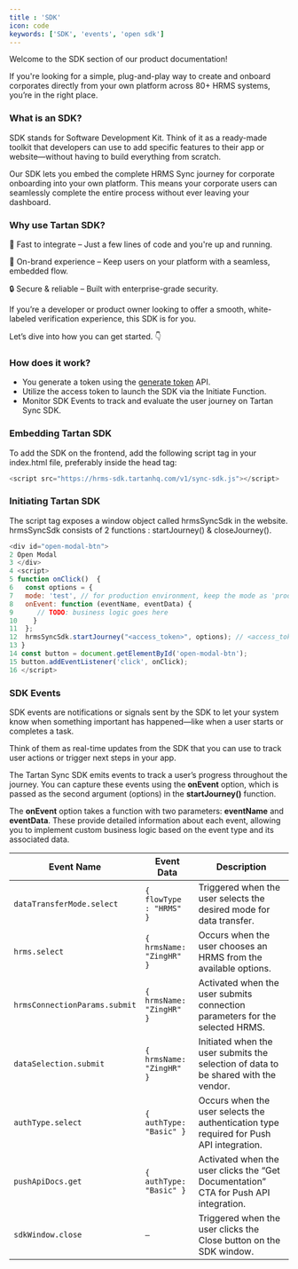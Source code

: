 ```yaml
---
title : 'SDK'
icon: code
keywords: ['SDK', 'events', 'open sdk']
---
```


Welcome to the SDK section of our product documentation!

If you're looking for a simple, plug-and-play way to create and onboard corporates directly from your own platform across 80+ HRMS systems, you’re in the right place.

### What is an SDK?
SDK stands for Software Development Kit. Think of it as a ready-made toolkit that developers can use to add specific features to their app or website—without having to build everything from scratch.

Our SDK lets you embed the complete HRMS Sync journey for corporate onboarding into your own platform. This means your corporate users can seamlessly complete the entire process without ever leaving your dashboard.

### Why use Tartan SDK?
🚀 Fast to integrate – Just a few lines of code and you're up and running.

🎯 On-brand experience – Keep users on your platform with a seamless, embedded flow.

🔒 Secure & reliable – Built with enterprise-grade security.


If you’re a developer or product owner looking to offer a smooth, white-labeled verification experience, this SDK is for you.

Let’s dive into how you can get started. 👇

### How does it work?

- You generate a token using the [generate token](/api-reference/sdk/get-sdk-token) API.
- Utilize the access token to launch the SDK via the Initiate Function.
- Monitor SDK Events to track and evaluate the user journey on Tartan Sync SDK.



### Embedding Tartan SDK

To add the SDK on the frontend, add the following script tag in your index.html file, preferably inside the head tag:

```js
<script src="https://hrms-sdk.tartanhq.com/v1/sync-sdk.js"></script>
```

### Initiating Tartan SDK

The script tag exposes a window object called hrmsSyncSdk in the website. hrmsSyncSdk consists of 2 functions : startJourney() & closeJourney().

```js
<div id="open-modal-btn">
2 Open Modal
3 </div>
4 <script>
5 function onClick()  {
6   const options = {
7   mode: 'test', // for production environment, keep the mode as 'prod' or blank
8   onEvent: function (eventName, eventData) {
9      // TODO: business logic goes here
10    }
11  };
12  hrmsSyncSdk.startJourney("<access_token>", options); // <access_token> is the token generated using generate token API.
13 }
14 const button = document.getElementById('open-modal-btn');
15 button.addEventListener('click', onClick);
16 </script>
```

### SDK Events
SDK events are notifications or signals sent by the SDK to let your system know when something important has happened—like when a user starts or completes a task.  

Think of them as real-time updates from the SDK that you can use to track user actions or trigger next steps in your app.   

The Tartan Sync SDK emits events to track a user’s progress throughout the journey. You can capture these events using the **onEvent** option, which is passed as the second argument (options) in the **startJourney()** function.

The **onEvent** option takes a function with two parameters: **eventName** and **eventData**. These provide detailed information about each event, allowing you to implement custom business logic based on the event type and its associated data.


| **Event Name**                | **Event Data**            | **Description**                                                                         |
| ----------------------------- | ------------------------ | --------------------------------------------------------------------------------------- |
| `dataTransferMode.select`     |   `{ flowType : "HRMS"  }`              | Triggered when the user selects the desired mode for data transfer.                     |
| `hrms.select`                 | `{ hrmsName: "ZingHR" }`    | Occurs when the user chooses an HRMS from the available options.                        |
| `hrmsConnectionParams.submit` | `{ hrmsName: "ZingHR" }`   | Activated when the user submits connection parameters for the selected HRMS.            |
| `dataSelection.submit`        | `{ hrmsName: "ZingHR" }`    | Initiated when the user submits the selection of data to be shared with the vendor.     |
| `authType.select`             | `{ authType: "Basic" }`     | Occurs when the user selects the authentication type required for Push API integration. |
| `pushApiDocs.get`             | `{ authType: "Basic" }`    | Activated when the user clicks the “Get Documentation” CTA for Push API integration.    |
| `sdkWindow.close`             | `–`                         | Triggered when the user clicks the Close button on the SDK window.                      |
